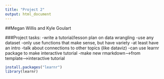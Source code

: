 ```yaml
---
title: "Project 2"
output: html_document
---
```

##Megan Willis and Kyle Goulart


###Project tasks: 
-write a tutorial/lesson plan on data wrangling
-use any dataset
-only use functions that make sense, but have variety
-at least have an intro
-talk about connections to other topics (like dataviz)
-can use learnr package to make interactive tutorial
-make new rmarkdown-->from template-->interactive tutorial

```r
install.packages("learnr")
library(learnr)
```

